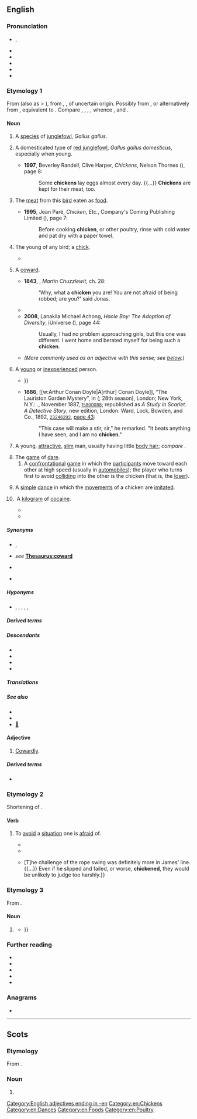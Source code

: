 {{also|Chicken}}
==English==
{{multiple images
|direction=vertical
|image1=Chicken portrait.jpg
|caption1=A chicken
|image2=Ain't nobody here but us chickens (8257964331).jpg
|caption2=A cockerel ''(centre)'' surrounded by hens}}
{{wikispecies|Gallus gallus}}
{{commons|Gallus gallus}}

===Pronunciation===
* {{a|RP|GA}} {{enPR|chĭk'ĭn}}, {{IPA|en|/ˈt͡ʃɪkɪn/}}
* {{audio|en|en-uk-chicken.ogg|Audio (RP)}}
* {{audio|en|en-uk-a chicken.ogg|Audio (RP)}}
* {{audio|en|en-us-chicken.ogg|Audio (GA)}}
* {{rhymes|en|ɪkɪn|ɪkən|s=2}}
* {{hyph|en|chick|en}}

===Etymology 1===
From {{inh|en|enm|chiken}} (also as {{m|enm|chike}} > {{cog|en|chick}}), from {{inh|en|ang|ċicen}}, {{m|ang|ċycen||chicken}}, of uncertain origin. Possibly from {{inh|en|gmw-pro|*kiukīn||chicken}}, or alternatively from {{inh|en|gmw-pro|*kukkīn}}, equivalent to {{af|en|cock|-en|id2=diminutive noun}}. Compare {{cog|frr|schückling||chicken}}, {{cog|stq|Sjuuken||chicken}}, {{cog|nl|kuiken||[[chick]], chicken}}, {{cog|nds-de|Küken||chick}}, whence {{cog|de|Küken||chick}}, {{q|elevated, obsolete}} {{cog|de|Küchlein||chick}} and {{cog|non|kjúklingr||chicken}}.

====Noun====
{{en-noun|~}}

#{{lb|en|countable}} {{lb|en|broad}} A [[species]] of [[junglefowl]], ''Gallus gallus''.
# {{lb|en|countable}} {{lb|en|narrow}} A domesticated type of [[red junglefowl]], ''Gallus gallus domesticus'', especially when young.
#* '''1997''', Beverley Randell, Clive Harper, ''Chickens'', Nelson Thornes ({{ISBN|9781869556945}}), page 8:
#*: Some '''chickens''' lay eggs almost every day. {{...}} '''Chickens''' are kept for their meat, too.
# {{lb|en|uncountable}} The [[meat]] from this [[bird]] eaten as [[food]].
#* '''1995''', Jean Paré, ''Chicken, Etc.'', Company's Coming Publishing Limited ({{ISBN|9781895455403}}), page 7:
#*: Before cooking '''chicken''', or other poultry, rinse with cold water and pat dry with a paper towel.
# {{lb|en|archaic}} The young of any bird; a [[chick]].
#* {{quote-book|1=en|year=1934|author=Henry G. Lamond|authorlink=Henry G. Lamond|title=An Aviary on the Plains|publisher=Angus and Robertson|location=Sydney|page=220|passage=There they are – four ugly little '''chickens''', a bit more than half-feathered, and all gaping mouths and bare bellies.}}
# {{lb|en|countable|slang}} A [[coward]].
#* '''1843''', {{w|Charles Dickens}}, ''Martin Chuzzlewit'', ch. 28:
#*: 'Why, what a '''chicken''' you are! You are not afraid of being robbed; are you?' said Jonas.
#* {{quote-book|1=en|year=1926|author=Sir Arthur Conan Doyle|authorlink=Arthur Conan Doyle|title=The Land of Mist|url=http://gutenberg.net.au/ebooks06/0601351h.html|passage=Then he had an inspiration. "There is Roxton," said he. "He's not a '''chicken''', but he is a useful man in a row. I think I could get him."}}
#* '''2008''', Lanakila Michael Achong, ''Haole Boy: The Adoption of Diversity'', iUniverse ({{ISBN|9781440108310}}), page 44:
#*: Usually, I had no problem approaching girls, but this one was different. I went home and berated myself for being such a '''chicken'''.
#* ''(More commonly used as an adjective with this sense; see [[#Adjective|below]].)''
# {{lb|en|countable|slang}} A [[young]] or [[inexperienced]] person.
#* {{quote-book|en|author=Jonathan Swift|chapter=Stella's Birth-day, 1720|title=The Works of D. Jonathan Swift. In Nine Volumes. The Seventh Edition, to which is Prefixed, the Doctor's Life, with Remarks on His Writings, from the Earl of Orrery and Others, not to be Found in any Former Edition of His Works|edition=7th|location=Dublin; Edinburgh|publisher=printed; and [...] reprinted, for G. Hamilton & J. Balfour, & L. Hunter at Edinburgh; and A. Stalker, at Glasgow; and sold by them and other booksellers|year=1752|volume=II (Containing His Poetical Writings)|page=99|pageurl=https://books.google.com/books?id=M7nRAAAAMAAJ&pg=PA99|oclc=642497542|passage=Purſue your trade of ſcandal-picking, <br> Your hints, that ''Stella'' is no '''''chicken''''': <br> Your innuendos, when you tell us, <br> That ''Stella'' loves to talk with fellows; {{...}}}}
#* '''1886''', [[w:Arthur Conan Doyle|A[rthur] Conan Doyle]], “The Lauriston Garden Mystery”, in ''{{w|A Study in Scarlet}}'' ({{w|Beeton's Christmas Annual}}; 28th season), London; New York, N.Y.: {{w|Ward Lock & Co}}., November 1887, <small>{{w|OCLC}} [http://www.worldcat.org/oclc/15800088 15800088]</small>; republished as ''A Study in Scarlet. A Detective Story'', new edition, London: Ward, Lock, Bowden, and Co., 1892, <small>{{w|OCLC}} [http://www.worldcat.org/oclc/23246292 23246292]</small>, [https://archive.org/stream/StudyInScarlet#page/n56/mode/1up/ page 43]:
#*: "This case will make a stir, sir," he remarked. "It beats anything I have seen, and I am no '''chicken'''."
# {{lb|en|countable|Polari}} A young, [[attractive]], [[slim]] man, usually having little [[body hair]]; ''compare'' {{l|en|chickenhawk}}.
# The [[game]] of [[dare#Noun|dare]].
## A [[confrontational]] [[game]] in which the [[participant]]s move toward each other at high speed (usually in [[automobile]]s); the player who turns first to avoid [[collide|colliding]] into the other is the chicken (that is, the [[loser]]).
##: {{ux|en|Don't play '''chicken''' with a freight train; you're guaranteed to lose.}}
# A [[simple]] [[dance]] in which the [[movements]] of a chicken are [[imitated]].
# {{lb|en|slang|US}} A [[kilogram]] of [[cocaine]].
#: {{syn|en|bird|brick}}
#* {{quote-song|en|date=2017-01-03|author={{w|Migos}}|note=Track 3|album={{w|Culture (album)|Culture}}|title=Call Casting|url=https://genius.com/Migos-call-casting-lyrics|passage=Up early in the morning trappin' (Trap-trap)<br/>You can get 'em how you askin' (Ask)<br/>How many '''chickens'''? You can get 'em whichever way<br/>Nigga, trap turned Zaxby's (Zax)}}
#* {{quote-song|en|date=2019-05-20|author=The Norf ft. Rucci, 2Eleven, Ackrite, Nfant, Lil Deuce|title=15 '''Chickens'''|url=https://www.youtube.com/watch?v=PpCZTam0RAs}}

=====Synonyms=====
* {{sense|bird}} {{l|en|biddy}}, {{l|en|chook}} {{qualifier|Australia, NZ}}
* {{sense|coward}} ''see'' '''[[Thesaurus:coward]]'''
* {{sense|young inexperienced person}} {{l|en|spring chicken}}
* {{sense|young, attractive, slim man}} {{l|en|twink}}

=====Hyponyms=====
* {{sense|bird}} {{l|en|cock}}, {{l|en|cockerel}}, {{l|en|rooster}} {{qualifier|male}}, {{l|en|hen}} {{qualifier|female}}, {{l|en|chick}} {{qualifier|young}}, {{l|en|broiler}} {{qualifier|suitable as food}}

=====Derived terms=====
{{rel4|en
|bon bon chicken
|beer-can chicken
|bin chicken
|Bombay chicken
|broiler chicken
|brown stew chicken
|butter chicken
|chicken 65
|chicken à la King
|chicken-and-egg problem
|chickenarian
|chicken bingo
|chicken bit
|chicken breast
|chicken burger
|chicken cannon
|chicken cholera
|chicken colonel
|chicken coop
|chicken cordon bleu
|chicken farmer
|chicken feed
|chicken feet
|chicken fight
|chicken filet
|chicken fillet
|chicken finger
|chickenfurter
|chicken gun
|chickenhawk
|chickenish
|chickenize
|chicken Kiev
|chicken lane
|chicken leg
|chickenless
|chickenlike
|chickenlips
|Chicken Little
|chicken liver
|chicken lollipop
|chickenman
|chicken Marengo
|chicken nugget
|chicken of the woods
|chicken paw
|chicken pest
|chickenpox
|chicken run
|chickenry
|chicken salad air
|chicken salt
|chicken scratch
|chickenshit
|chicken snake
|chicken soup
|chicken strips
|chicken tender
|chicken tractor
|chicken turtle
|chicken Wellington
|chicken wing
|chicken wire
|chickenwort
|chickeny
|chickenyard
|choke the chicken
|Chonqing chicken
|coronation chicken
|firecracker chicken
|General Tso's chicken
|Hamburg chicken
|headless chicken
|hens and chickens
|hot chicken
|hunter's chicken
|lemon chicken
|like a chicken with its head cut off
|like a chicken with the pip
|mountain chicken
|orange chicken
|pharoah's chicken
|play chicken
|popcorn chicken
|run around like a chicken with its head cut off
|sage chicken
|spring chicken
|water chicken
|Wenchang chicken
|fried chicken
}}

=====Descendants=====
* {{desc|de|Chicken|bor=1}}
* {{desc|ga|sicín|bor=1}}
* {{desc|ja|チキン|tr=chikin|bor=1}}
* {{desc|ko|치킨|bor=1}}

=====Translations=====
{{trans-top|bird}}
{{multitrans|data=
* Acehnese: {{tt|ace|manok}}
* Adyghe: {{tt|ady|чэты}}, {{qualifier|Shapsug}} {{tt|ady|кьэт}}
* Afrikaans: {{tt+|af|hoender}}, {{tt+|af|haan|m}}, {{tt+|af|hen|f}}
* Ahom: {{tt|aho|𑜀𑜩}}
* Aklanon: {{t|akl|manok}}
* Alabama: {{tt|akz|akaaka}}
* Albanian: {{tt+|sq|pulë}}
* Ambonese Malay: {{tt|abs|ayam}}
* Amharic: {{tt|am|ዶሮ|sc=Ethi}}
* Arabic: {{tt+|ar|دَجَاجَة|f}}
*: Egyptian Arabic: {{tt|arz|فرخة|f|tr=farḵa|sc=Arab}}
*: Hijazi Arabic: {{tt|acw|دجاجة|f|tr=dujāja|sc=Arab}}
* Armenian: {{qualifier|female}} {{tt+|hy|հավ}}, {{qualifier|male}} {{tt+|hy|աքլոր}}, {{qualifier|young}} {{tt+|hy|ճուտ}}
* Assamese: {{tt|as|কুকুৰা}}
* Assyrian Neo-Aramaic: {{tt|aii|ܟܬܲܝܬܵܐ|tr=ktayta}}
* Asturian: {{tt+|ast|pollu|m}}
* Atayal: {{tt|tay|ngta}}
* Avar: {{tt|av|гӏанкӏу}}
* Aymara: {{tt|ay|chiwchi}}
* Azerbaijani: {{tt+|az|toyuq}}
* Bahnar: {{tt|bdq|iĕr}}
* Balinese: {{tt|ban|ayam}}
* Bashkir: {{tt|ba|тауыҡ}}
* Basque: {{tt+|eu|oilasko}}, {{tt|eu|oilo}}
* Belarusian: {{tt|be|птушаня́|n}}, {{tt|be|птушанё|n}}, {{tt+|be|ку́рыца|f}}, {{tt|be|кураня́|n}}, {{tt|be|куранё|n}}
* Bengali: {{tt|bn|মুরগি}}, {{tt|bn|মুরগী}}, {{tt|bn|মুর্গি}}, {{tt|bn|মুর্গী}}
* Bikol Central: {{tt+|bcl|manok}}
* Borôro: {{tt|bor|kagariga}}
* Bouyei: {{tt|pcc|duezgais}}, {{tt|pcc|gais}}
* Breton: {{tt+|br|yar|f}}, {{tt|br|penn yar|m}}
* Brunei Malay: {{tt|kxd|ayam}}
* Bulgarian: {{tt+|bg|кокошка|f}}, {{tt+|bg|петел|m}} {{qualifier|male}}, {{tt+|bg|пиле|n}} {{qualifier|young}}, {{tt+|bg|ярка|f}} {{qualifier|young, dialectal}}
* Burmese: {{tt+|my|ကြက်|sc=Mymr}}
* Buryat: {{tt|bua|тахяа}}
* Catalan: {{tt+|ca|pollastre|m}}, {{tt+|ca|gallina|f}}, {{tt+|ca|gall|m}}, {{tt+|ca|butza|f}} (encara no té plomes)
* Catawba: {{tt|chc|watka}}
* Cebuano: {{tt|ceb|manok}}
* Central Dusun: {{tt|dtp|manuk}}
* Central Melanau: {{tt|mel|siyau}}
* Chamicuro: {{tt|ccc|polyo}}
* Chechen: {{tt|ce|котам}}
* Cherokee: {{tt|chr|ᏣᏔᎦ}}
* Cheyenne: {{tt|chy|kokėhéaxa}}
* Chichewa: {{tt|ny|nkhuku}}
* Chickasaw: {{tt|cic|akanka'}}
* Chinese:
*: Cantonese: {{tt+|yue|雞}}, {{tt|yue|鷄}}, {{tt+|yue|鸡|tr=gai1}}
*: Dungan: {{tt|dng|җи}}
*: Gan: {{tt|gan|雞}}, {{tt|gan|鷄}}, {{tt|gan|鸡|tr=ji1}}
*: Hakka: {{tt|hak|雞}}, {{tt|hak|鷄}}, {{tt|hak|鸡|tr=gê1}}
*: Jin: {{tt|cjy|雞}}, {{tt|cjy|鷄}}, {{tt|cjy|鸡|tr=ji1}}, {{tt|cjy|雞兒}}, {{tt|cjy|鷄兒}}, {{tt|cjy|鸡儿|tr=ji1 er1}}
*: Mandarin: {{tt+|cmn|雞}}, {{tt+|cmn|鷄}}, {{tt+|cmn|鸡|tr=jī}}
*: Min Bei: {{tt|mnp|雞}}, {{tt|mnp|鷄}}, {{tt|mnp|鸡|tr=gái}}
*: Min Dong: {{tt|cdo|雞}}, {{tt|cdo|鷄}}, {{tt|cdo|鸡|tr=giĕ}}, {{tt|cdo|雞囝}}, {{tt|cdo|鷄囝}}, {{tt|cdo|鸡囝|tr=giĕ-giāng}}
*: Min Nan: {{tt+|nan|雞}}, {{tt|nan|鷄}}, {{tt|nan|鸡|tr=koe, ke, kere}}, {{tt+|nan|雞仔}}, {{tt|nan|鷄仔}}, {{tt|nan|鸡仔|tr=koe-á, ke-á}}
*: Wu: {{tt|wuu|雞}}, {{tt|wuu|鷄}}, {{tt|wuu|鸡|tr=ji}}
*: Xiang: {{tt|hsn|雞}}, {{tt|hsn|鷄}}, {{tt|hsn|鸡|tr=ji1}}
* Chukchi: {{tt|ckt|ярагатԓе|tr=jaragatḷe}}
* Classical Syriac: {{tt|syc|ܬܪܢܓܘܠܬܐ|f|tr=tarnāḡultā|sc=Syrc}}
* Coptic: {{tt|cop|ⲉⲣϫ}}
* Cornish: {{tt|kw|yar|f}}
* Czech: {{tt+|cs|slepice|f}}, {{tt+|cs|kur|m}}, {{tt+|cs|kuře|n}} {{qualifier|young}}
* Danish: {{tt+|da|kylling|c}}, {{tt+|da|høne|c}}
* Daur: {{tt|dta|kakraa}}
* Dhivehi: {{t|dv|ކުކުޅު}}
* Dutch: {{tt+|nl|kip|f}}, {{tt+|nl|hen|f}}, {{tt+|nl|hoen|n}}
* Dzongkha: {{tt|dz|བྱམོ}}
* Elfdalian: {{tt|ovd|yöna|f}}
* Erzya: {{tt|myv|сараз}}
* Esperanto: {{tt+|eo|koko}}
* Estonian: {{tt+|et|kana}}
* Ewe: {{tt|ee|koklo|n}}, {{tt|ee|koklovi|n}} {{qualifier|young}}
* Faroese: {{tt|fo|høsn}}, {{tt|fo|høna|f}}
* Fijian: {{tt|fj|toa}}
* Finnish: {{tt+|fi|kana}} {{qualifier|the species and/or female}}
* French: {{tt+|fr|poulet|m}}
* Friulian: {{tt|fur|poleç|m}}, {{tt|fur|gjaline|f}}
* Galician: {{tt+|gl|galo|f}}, {{tt+|gl|galiña|f}}
* Gamilaraay: {{tt|kld|baawul}}
* Georgian: {{tt|ka|ქათამი|sc=Geor}}
* German: {{tt+|de|Huhn|n}}, {{tt+|de|Hähnchen|n}}, {{tt+|de|Hühnchen|n}}, {{tt+|de|Küchlein|n}}
*: Alemannic German: {{tt|gsw|Hue|f}}
* Greek: {{tt+|el|κοτόπουλο|n}}, {{tt+|el|κότα|f}}
*: Ancient: {{tt|grc|ἀλεκτοριδεύς|m}}
* Greenlandic: {{tt+|kl|marloraaq}}
* Guaraní: {{tt|gn|ryguasu}}, {{tt|gn|kupyju}}
* Gujarati: {{tt|gu|કૂકડો|m}}, {{tt|gu|મરઘો|f}}
* Gurani: {{tt|hac|کەرگ|sc=fa-Arab}}
* Haitian Creole: {{tt|ht|poul}}
* Hausa: {{tt|ha|kaza}}
* Hebrew: {{tt+|he|תַּרְנְגוֹל|m|tr=tarn'gól}}, {{tt+|he|תרנגולת|f|tr=tarnególet|alt=תרנגולת \ תַּרְנְגֹלֶת}}
* Higaonon: {{t|mba|manuk}}
* Hindi: {{tt+|hi|मुर्ग़ा|m}}, {{tt+|hi|मुरगा|m}}, {{tt+|hi|मुर्ग|m}}, {{tt+|hi|कुक्कुट|m}}
* Hungarian: {{tt+|hu|csirke}}
* Icelandic: {{tt|is|hænsn}}, {{tt+|is|kjúklingur|m}}, {{tt+|is|hæna|f}}
* Ido: {{tt+|io|hano}}
* Ilocano: {{tt|ilo|manok}}
* Inari Sami: {{tt|smn|kääni}}
* Indonesian: {{tt+|id|ayam}}, {{tt+|id|manuk}}
* Inuktitut: {{tt|iu|ᐊ'ᐊ'ᐋᒃ|sc=Cans}}
* Irish: {{tt|ga|eireog|f}}, {{tt|ga|sicín}}
* Isan: {{tt|tts|กุฏโฏ|tr=kut̩t̩o}}, {{tt|tts|ไก่|tr=kị̀}}
* Istro-Romanian: {{tt|ruo|puľ|m}}
* Italian: {{tt+|it|pollo|m}}, {{tt+|it|gallo|m}}, {{tt+|it|gallina|f}}
* Japanese: {{tt+|ja|鶏|tr=ニワトリ, にわとり, niwatori}}, {{tt|ja|臼辺鳥|tr=うすべどり, usubedori}}
* Javanese: {{tt+|jv|pitik}}
* Kabardian: {{tt|kbd|джэд}}
* Kannada: {{t+|kn|ಕೋಳಿ}}
* Kapampangan: {{tt|pam|manuk}}
* Karakalpak: {{tt|kaa|tawıqlar}}
* Kashubian: {{tt|csb|kùra|f}}
* Kazakh: {{tt+|kk|тауық}}
* Khasi: {{tt|kha|syiar}}, {{tt|kha|s'iar}}
* Khmer: {{tt+|km|មាន់}}
* Khün: {{t|kkh|ᨠᩱ᩵}}
* Kikuyu: {{t-simple|ki|ngũkũ}}
* Kimaragang: {{tt|kqr|manuk}}, {{tt|kqr|piyak}}, {{tt|kqr|punan}}
* Kiput: {{tt|kyi|aan}}
* Komi-Permyak: {{tt|koi|курӧг}}
* Korean: {{tt+|ko|닭}}
* Kumyk: {{tt|kum|тавукъ}}
* Kurdish:
*: Central Kurdish: {{tt+|ckb|مریشک}}, {{tt|ckb|مامر}}
*: Northern Kurdish: {{tt+|kmr|mirîşk}}
*: Southern Kurdish: {{tt|sdh|مامر}}
{{trans-mid}}
* Kyrgyz: {{tt+|ky|тоок}}
* Ladin: {{tt|lld|gialina}}
* Lak: {{tt|lbe|аьнакӏи}}
* Lao: {{tt+|lo|ໄກ່}}
* Latgalian: {{tt|ltg|vysta}}
* Latin: {{tt+|la|pullus|m}}, {{tt+|la|gallus|m}}, {{tt+|la|gallina|f}}
* Latvian: {{tt+|lv|cālis}}, {{tt+|lv|vista}}
* Ledo Kaili: {{t-check|lew|manu}}
* Lezgi: {{tt|lez|верч|sc=Cyrl}}
* Lithuanian: {{tt+|lt|višta|f}}
* Lombard: {{t|lmo|pui}}, {{t|lmo|polaster}}
* Low German: {{tt+|nds|Hohn|n}}
* Luganda: {{tt|lg|nsósó|c9|c10}}
* Luxembourgish: {{tt|lb|Hong|n}}
* Lü: {{tt|khb|ᦺᦂᧈ|sc=Talu}}
* Macedonian: {{tt|mk|кокошка|f}}
* Malagasy: {{tt+|mg|akoho}}
* Malay: {{tt+|ms|ayam}}, {{tt+|ms|manuk}}
* Malayalam: {{t+|ml|കോഴി}}
* Maltese: {{tt|mt|fellus|m}}, {{tt|mt|tiġieġa|f}}
* Manchu: {{tt|mnc|ᠴᠣᡴᠣ}}
* Mandar: {{tt|mdr|manuq|sc=Bugi}}
* Maori: {{tt|mi|heihei}}
* Maranao: {{t|mrw|manok}}
* Marathi: {{tt|mr|कोंबडा|sc=Deva}}
* Mari:
*: Western Mari: {{tt|mrj|цӹвӹ}}
* Mazanderani: {{tt|mzn|کرک|tr=kerk}}
* Mi'kmaq: {{tt|mic|go'qoli'gwej|an}}
* Middle English: {{tt|enm|chike}}, {{tt|enm|chekyn}}
* Mon: {{tt+|mnw|စာၚ်}}
* Mongolian: {{tt+|mn|тахиа}}, {{tt|mn|ᠲᠠᠬᠢᠶ᠎ᠠ}}
* Muong: {{tt|mtq|ca}}
* Nahuatl: {{tt+|nah|cuanacatl}}
* Navajo: {{tt|nv|naaʼahóóhai}}
* Neapolitan: {{tt|nap|pùllo}}
* Ngazidja Comorian: {{tt|zdj|nkuhu|c9|c10}}
* Nivkh: {{tt|niv|пʼеӄ нонӄ}} {{qualifier|chick}}, {{tt|niv|арфэӄ|sc=Cyrl}} {{qualifier|rooster|cock}}, {{tt|niv|пʼеӄ}} {{qualifier|hen}}
* Norman: {{tt|nrf|poulet|m}}
* Northern Sami: {{tt|se|vuonccis}}
* Northern Sotho: {{tt|nso|kgogo}}
* Northern Thai: {{tt|nod|ᨠᩱ᩵}}
* Norwegian:
*: Bokmål: {{tt+|nb|høne|m|f}}, {{tt+|nb|kylling|m}}
*: Nynorsk: {{tt|nn|høne|f}}, {{tt|nn|kylling|m}}, {{tt|nn|kjukling|m}}
* Occitan: {{tt+|oc|galina|f}}
* Ojibwe: {{tt|oj|baaka'aakwenh}}
* Old English: {{tt|ang|ċȳcen|n}}, {{tt|ang|cicen|n}}
* Old Norse: {{tt|non|kyklingr|m}}
* Pashto: {{tt|ps|چرګ|tr=čarg}}
* Pela: {{t|bxd|ɣaʔ³¹}}
* Pennsylvania German: {{tt|pdc|Hinkel}}
* Persian: {{tt|fa|مرغ خانگی|tr=morğ-e xânegi}}, {{tt+|fa|ماک|tr=mâk}}, {{qualifier|mostly female}} {{tt+|fa|مرغ|tr=morğ}}, {{qualifier|mostly young chicken}} {{tt+|fa|جوجه|tr=juje}}
* Picard: {{tt|pcd|poulhe|f}}, {{tt|pcd|co|m}}
* Polish: {{tt+|pl|kurczak|m}}, {{tt+|pl|kura|f}}
* Portuguese: {{tt+|pt|frango|m}}, {{tt+|pt|galinha|f}}
* Quechua: {{tt+|qu|wallpa}}
* Romani: {{tt|rom|kainiori}}, {{tt|rom|kaini|f}}
* Romanian: {{tt+|ro|pui}}, {{tt+|ro|găină|f}}
* Romansch: {{tt|rm|pulschain}}, {{tt|rm|giaglina}}
* Russian: {{tt+|ru|цыплёнок|m}}, {{tt+|ru|ку́рица|f}}, {{tt+|ru|пету́х|m}}
* Rusyn: {{tt|rue|курка|f|sc=Cyrl}}
* Rwanda-Rundi: {{tt|rw|inkoko|c9|c10}}
* S'gaw Karen: {{tt|ksw|ဆီ}}
* Samoan: {{tt+|sm|moa}}
* Samogitian: {{tt|sgs|vėšta|f}}
* Sanskrit: {{tt+|sa|कुक्कुट|m}}
* Sardinian: {{tt|sc|caboniscu}}, {{tt|sc|caboni}}, {{tt|sc|puddone}}, {{tt|sc|puddu}}, {{tt|sc|pudhu|m}}
* Scots: {{tt|sco|chicken}}
* Scottish Gaelic: {{tt|gd|eireag|f}}, {{tt|gd|cearc|f}}
* Sebop: {{tt|sib|diek}}
* Serbo-Croatian:
*: Cyrillic: {{tt|sh|кокош|f}}, {{tt|sh|кокошка|f}}, {{tt|sh|петао|m}}, {{tt|sh|пијетао|m}}, {{tt|sh|певац|m}}, {{tt|sh|пијевац|m}}, {{tt|sh|пиле|n}}
*: Roman: {{tt+|sh|kokoš|f}}, {{tt+|sh|kokoška|f}}, {{tt+|sh|petao|m}}, {{tt+|sh|pijetao|m}}, {{tt+|sh|pevac|m}}, {{tt+|sh|pijevac|m}}, {{tt+|sh|pile|n}}
* Shan: {{tt|shn|ၵႆႇဢွၼ်ႇ}}, {{tt+|shn|ၵႆႇ}}
* Shona: {{tt|sn|huku}}
* Sicilian: {{tt+|scn|puddu|m}}
* Skolt Sami: {{tt|sms|kääˊnn}}
* Slovak: {{tt+|sk|sliepka|f}}, {{tt+|sk|kurča}}, {{tt|sk|kura|n}} (young)
* Slovene: {{tt+|sl|piščanec|m}}, {{tt+|sl|petelin|m}} {{qualifier|male}}, {{tt+|sl|kokoš|f}} {{qualifier|female}}
* Somali: {{tt|so|digaag|m}}
* Sorbian:
*: Lower Sorbian: {{tt|dsb|kokoš|f}}, {{tt|dsb|kurje|n}}, {{tt|dsb|kurjetko|n}}, {{tt|dsb|kura|f}}
*: Upper Sorbian: {{tt+|hsb|ćipka|f}}, {{tt|hsb|kokoš|f}}, {{tt|hsb|kurjo|n}}, {{tt|hsb|kurjatko|n}}
* Sotho: {{tt+|st|kgoho}}
* Spanish: {{tt+|es|pollo|m}}, {{tt+|es|gallina|f}}
* Swahili: {{tt+|sw|kuku}}
* Swedish: {{tt+|sv|höna}}, {{tt+|sv|kyckling}}
* Sylheti: {{tt|syl|ꠝꠥꠞꠥꠉ}}, {{tt|syl|ꠝꠥꠞ꠆ꠉꠣ|m}}, {{tt|syl|ꠝꠥꠞ꠆ꠉꠤ|f}}
* Tagalog: {{tt+|tl|manok}}
* Tai Dam: {{tt|blt|cáy|sc=Tavt}}, {{tt|blt|ꪼꪀ꪿}}
* Tamil: {{tt+|ta|கோழி|sc=Taml}}
* Taos: {{tt|twf|lìlúna}}
* Tausug: {{t|tsg|manuk}}
* Telugu: {{tt+|te|కోడి|sc=Telu}}
* Thai: {{tt+|th|ไก่}}
* Tibetan: {{tt|bo|བྱ་དེ|sc=Tibt}}
* Tocharian B: {{tt|txb|kranko}}
* Tumbuka: {{tt|tum|nkhuku}}
* Turkish: {{tt+|tr|piliç}}, {{tt+|tr|tavuk}}
* Uab Meto: {{tt|aoz|manu}}
* Ukrainian: {{tt|uk|курча́|n}}, {{tt|uk|ку́рка|f}}
* Urdu: {{tt|ur|مرغا|tr=murġā}}
* Uzbek: {{tt+|uz|tovuq}}
* Venetian: {{t|vec|polàstro}}
* Vietnamese: {{tt+|vi|gà}}
* Volapük: {{tt+|vo|gok}}
* Walloon: {{tt+|wa|poye|f}}
* Welsh: {{tt+|cy|cyw|m}}, {{tt+|cy|iâr|f}}, {{tt+|cy|cywion|m-p}}
* West Coast Bajau: {{tt|bdr|manuk}}
* West Frisian: {{tt|fy|hin}}
* Western Cham: {{tt|cja|منوء}}
* White Hmong: {{tt|mww|qaib}}
* Wolof: {{tt+|wo|ganaar|alt=ganaar gi}}
* Yami: {{tt|tao|manok}}
* Yapese: {{tt|yap|nimen}}
* Yiddish: {{tt|yi|הון|f|sc=Hebr}}
* Zazaki: {{tt+|zza|kerge}}
* Zhuang: {{tt|za|gaeq}}
{{trans-bottom}}

{{trans-top|meat}}
* Afrikaans: {{tt+|af|hoendervleis}}
* Albanian: {{tt+|sq|pulë|f}}
* Arabic: {{tt|ar|دَجَاج|m}}, {{tt|ar|لَحْم دَجَاج|m}}
* Armenian: {{tt+|hy|հավի միս}}
* Assyrian Neo-Aramaic: {{tt|aii|ܟܬܲܝܬܵܐ|tr=ktayta}}
* Asturian: {{tt+|ast|pollu|m}}
* Azerbaijani: {{tt|az|[[toyuq]] [[ət|əti]]}}
* Bikol Central: {{tt+|bcl|manok}}
* Bulgarian: {{tt+|bg|пиле|n}}, {{tt+|bg|пилешко|n}}
* Burmese: {{tt+|my|ကြက်သား|sc=Mymr}}
* Catalan: {{tt+|ca|pollastre|m}}
* Chinese:
*: Cantonese: {{tt|yue|雞肉|sc=Hani}}, {{tt|yue|鸡肉|tr=gai1 juk6|sc=Hani}}
*: Mandarin: {{tt+|cmn|雞肉|sc=Hani}}, {{tt+|cmn|鷄肉|sc=Hani}}, {{tt+|cmn|鸡肉|tr=jīròu|sc=Hani}}
*: Min Nan: {{tt+|nan|雞肉|tr=ke-bah, koe-bah|sc=Hans}}
* Cornish: {{tt|kw|kig yar|m}}
* Czech: {{tt+|cs|kuře|f}}
* Danish: {{tt+|da|kylling|c}}
* Dutch: {{tt+|nl|kip|f}}, {{tt+|nl|kippenvlees|n}}
* Esperanto: {{tt|eo|kokaĵo}}
* Estonian: {{tt|et|kanaliha}}
* Ewe: {{tt|ee|koklolã}}
* Finnish: {{tt+|fi|kana}}, {{tt+|fi|kananpoika}}, {{tt+|fi|broileri}}
* French: {{tt+|fr|poulet|m}}
* Georgian: {{tt|ka|ქათამი}}
* German: {{tt+|de|Huhn|n}}, {{tt+|de|Hühnchen|n}}, {{tt+|de|Hühnerfleisch|n}}, {{tt+|de|Hähnchen|n}}
* Greek: {{tt+|el|κοτόπουλο|n}}
* Greenlandic: {{tt+|kl|kukkukuuaraq}}
* Hebrew: {{tt+|he|עוף|m|tr='of|sc=Hebr}}
* Hungarian: {{tt+|hu|csirkehús}}
* Ido: {{tt|io|hanokarno}}
* Indonesian: {{tt+|id|ayam}}
* Irish: {{tt|ga|circeoil|f}}
* Italian: {{tt+|it|pollo|m}}
{{trans-mid}}
* Japanese: {{tt+|ja|鶏肉|tr=けいにく, keiniku, とりにく, toriniku|sc=Jpan}}, {{tt|ja|黄鶏|tr=かしわ, kashiwa|sc=Jpan}}, {{tt+|ja|チキン|tr=chikin|sc=Jpan}}
* Kabyle: {{t|kab|ayaziḍ|m}}
* Kannada: {{t|kn|ಕೋಳಿಮಾಂಸ}}
* Khakas: {{tt|kjh|таңах иді}}
* Khmer: {{tt|km|សាច់មាន់|tr=sac moan|sc=Khmr}}
* Korean: {{tt+|ko|닭고기|tr=dakgogi}}, {{tt+|ko|치킨}}
* Kumyk: {{tt|kum|тавукъ}}
* Latvian: {{tt|lv|cāļa gaļa|f}}
* Lithuanian: {{tt|lt|vištiena}}
* Luxembourgish: {{t-needed|lb}}
* Macedonian: {{tt|mk|пилешко|n}}
* Malay: {{tt+|ms|ayam}}
* Mongolian: {{tt|mn|[[тахиа|тахианы]] [[мах]]}}
* Norman: {{tt|nrf|poulet|m}}
* Norwegian: {{tt+|no|kylling|m}}
* Persian: {{tt+|fa|مرغ|tr=morğ}}, {{tt+|fa|جوجه|tr=juje}}(colloquial)
* Polish: {{tt+|pl|kurczak|m}}
* Portuguese: {{tt+|pt|frango}}
* Romansch: {{tt|rm|poulet|m}}, {{tt|rm|pulaster}}
* Russian: {{tt+|ru|куря́тина|f}}
* Serbo-Croatian:
*: Cyrillic: {{tt|sh|пилетина|f}}
*: Roman: {{tt+|sh|piletina|f}}
* Sotho: {{tt+|st|nama ya kgoho}}
* Spanish: {{tt+|es|pollo|m}}, {{tt+|es|gallina|f}}
* Swahili: {{tt|sw|[[nyama]] ya [[kuku]]}}
* Swedish: {{tt+|sv|kyckling|c}}
* Tagalog: {{tt+|tl|manok}}
* Telugu: {{tt+|te|కోడిమాంసం}}
* Tibetan: {{tt|bo|བྱ་ཤ}}
* Turkish: {{t+|tr|piliç}}, {{t+|tr|tavuk}}
* Ukrainian: {{tt|uk|ку́рятина|f}}
* Welsh: {{tt+|cy|cyw iâr|m}}, {{tt|cy|ffowlyn|m}}
* White Hmong: {{tt|mww|qaib}}
{{trans-bottom}}

{{trans-top|coward}}
* Armenian: {{tt+|hy|վախկոտ}}, {{tt+|hy|ղզիկ}}
* Breton: {{tt|br|kozh yar|f}}
* Bulgarian: {{tt+|bg|страхливец|m}}, {{tt+|bg|пъзльо|m}} {{qualifier|offensive}}
* Catalan: {{tt+|ca|gallina|m|f}}
* Czech: {{tt+|cs|zbabělec|m}}, {{tt+|cs|posera|m}}
* Danish: {{tt|da|bangebuks|c}}, {{tt+|da|kylling|c}}
* Dutch: {{tt+|nl|lafaard|m}}, {{tt+|nl|wezel|m}}, {{tt+|nl|lafbek}}, {{tt+|nl|angsthaas|m}}
* Estonian: {{tt+|et|arg}}, {{tt+|et|argpüks}}
* Finnish: {{tt+|fi|pelkuri}}, {{tt+|fi|arkajalka}}, {{tt+|fi|jänishousu}}
* French: {{tt+|fr|poule mouillée|f}}, {{tt+|fr|poltron|m}}
* German: {{tt+|de|Feigling|m}}
* Greek: {{tt+|el|κότα|f}}
* Hebrew: {{tt+|he|שָׁפָן|m|tr=shafán}}
* Hungarian: {{tt+|hu|nyuszi}}
* Indonesian: {{tt+|id|pengecut}}, {{tt+|id|penakut}}
* Italian: {{tt+|it|coniglio|m}}, {{tt|it|mammoletta}}, {{tt+|it|pollo}}, {{tt+|it|merlo}}, {{tt+|it|femminuccia}}, {{tt+|it|smidollato}}, {{tt|it|pappa molle}}, {{tt|it|pappamolle}}, {{tt+|it|rammollito}}, {{tt+|it|fifone}}, {{tt+|it|codardo}}, {{tt+|it|cortigiano}}, {{tt+|it|mollusco}}, {{tt+|it|vigliacco}}, {{tt+|it|pusillanime}}, {{tt+|it|eunuco}}, {{tt+|it|debole|m}}, {{tt+|it|pisciasotto}}, {{tt+|it|cacasotto}}, {{tt+|it|pauroso}}, {{tt+|it|vile}}
{{trans-mid}}
* Lithuanian: {{tt|lt|bailus}}
* Macedonian: {{tt|mk|кукавица|f}}
* Malay: {{tt|ms|pengecut}}
* Malayalam: {{t+|ml|കോഴിയിറച്ചി}}
* Norwegian: {{tt+|no|feiging|m}}
* Polish: {{tt+|pl|tchórz|m}}
* Portuguese: {{tt+|pt|covarde|m}}, {{tt+|pt|cobarde|m}}, {{tt+|pt|bundão|m}}, {{tt+|pt|cagão|m}}
* Russian: {{tt+|ru|трус|m}}, {{tt+|ru|труси́ха|f}} {{qualifier|female}}, {{tt+|ru|трусишка|m|f}} {{qualifier|mild}}, {{tt+|ru|ссыку́н|m}} {{qualifier|vulgar}}, {{tt+|ru|бздун|m}} {{qualifier|vulgar}}
* Serbo-Croatian:
*: Cyrillic: {{tt|sh|кукавица|f}}
*: Roman: {{tt+|sh|kukavica|f}}
* Spanish: {{tt+|es|gallina|f}}
* Swedish: {{tt+|sv|fegis|c}}, {{tt+|sv|mes|c}}
* Volapük: {{qualifier|♂♀}} {{tt+|vo|dredöfan}}, {{qualifier|♂}} {{tt|vo|hidredöfan}}, {{qualifier|♀}} {{tt|vo|jidredöfan}}, {{qualifier|slang ♂♀}} {{tt|vo|dredajiedan}}, {{qualifier|slang ♂}} {{tt|vo|dredahijiedan}}, {{qualifier|slang ♀}} {{tt|vo|dredajijiedan}}
* Zazaki: {{tt+|zza|varing|f}}
}}<!-- close {{multitrans}} -->
{{trans-bottom}}

{{trans-see|young, attractive, slim man|twink}}

=====See also=====
* {{l|en|egg}}
* {{l|en|poultry}}
* [[🐔]]

====Adjective====
{{en-adj}}

# {{lb|en|informal}} [[cowardly|Cowardly]].
#: {{syn|en|Thesaurus:cowardly|Thesaurus:afraid}}
#: {{ux|en|Why do you refuse to fight? Huh, I guess you're just too '''chicken'''.}}

=====Derived terms=====
* {{l|en|chicken out}}

===Etymology 2===
Shortening of {{m|en|chicken out}}.

====Verb====
{{en-verb}}

# {{lb|en|intransitive}} To [[avoid]] a [[situation]] one is [[afraid]] of.
#* {{quote-book|en|author=Max Shulman|authorlink=Max Shulman|title=Anyone Got a Match?|location=New York, N.Y.|publisher=[[w:Harper (publisher)|Harper & Row]]|year=1964|page=31|pageurl=https://books.google.com/books?id=uhL4AHsb8VEC&q=%22chickened%22+-%22chickened+out%22&dq=%22chickened%22+-%22chickened+out%22&hl=en&sa=X&ved=0CD4Q6AEwBzgKahUKEwj_-5fn3pjJAhWIaT4KHfo_CSs|oclc=176716|passage=For the umpteenth time, I '''chickened'''.}}
#* {{quote-book|en|author=Aidan Chambers|authorlink=Aidan Chambers|title=The Chicken Run: A Play for Young People|location=Oxford|publisher=[[w:Heinemann (publisher)|Heinemann Educational Publishers]]|year=1968|section=Act II, scene v|page=81|pageurl=https://books.google.com/books?id=EDpYANpo4CAC&pg=PA82|isbn=978-0-435-23167-5|passage=ABE: What ''are'' you chucking it for, then? You're running, aren't you? Running, cos you '''chickened'''. <br> SLIM: All right, so I '''chickened'''.}}
#* {{quote-book|en|author=Anne M. Brown|chapter=James Day|chapterurl=https://books.google.com/books?id=0f4QBAAAQBAJ&pg=PT25|title=Belonging: The Story of How James Became a Brown|location=Acacia Ridge, Qld.|publisher=Australian eBook Publisher|year=2014|isbn=978-1-925177-25-1|passage=To reach the lower branches of the blackwood one had to swing Tarzan-like across a narrow gully choked with gorse and blackberries. {{...}} [T]he challenge of the rope swing was definitely more in James' line. {{...}} Even if he slipped and failed, or worse, '''chickened''', they would be unlikely to judge too harshly.}}

===Etymology 3===
From {{af|en|chick|-en|pos2=plural ending}}.

====Noun====
{{head|en|noun form}}

# {{lb|en|UK|_|dialectal|_|or|_|obsolete}} {{plural of|en|chick}}
#* {{quote-text|en|year=1669|title=Philosophical Transactions of the Royal Society of London|passage=The 21 or 22 day the '''Chicken''' are hatch'd; {{...}}}}

===Further reading===
* {{pedia}}
* {{pedia|chicken (food)}}
* {{pedia|chicken (game)}}
* {{pedia|chicken (gay slang)}}
* {{pedia|chicken (disambiguation)}}

===Anagrams===
* {{anagrams|en|a=ccehikn|check in|check-in|checkin'|in check}}

[[Category:English adjectives ending in -en]]
[[Category:en:Chickens]]
[[Category:en:Dances]]
[[Category:en:Foods]]
[[Category:en:Poultry]]

----

==Scots==

===Etymology===
From {{der|sco|en|chicken}}.

===Noun===
{{sco-noun}}

# {{l|en|chicken}}